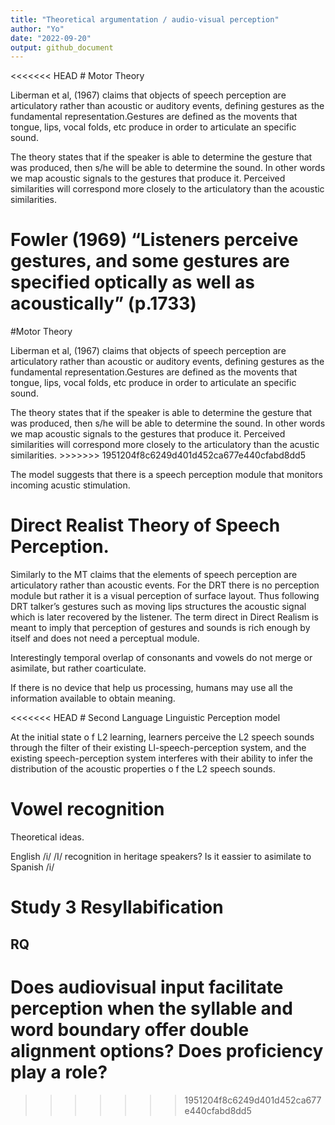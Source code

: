 ```yaml
---
title: "Theoretical argumentation / audio-visual perception"
author: "Yo"
date: "2022-09-20"
output: github_document
---
```

<<<<<<< HEAD
# Motor Theory

Liberman et al, (1967) claims that objects of speech perception are articulatory rather than acoustic or auditory events, defining gestures as the fundamental representation.Gestures are defined as the movents that tongue, lips, vocal folds, etc produce in order to articulate an specific sound. 

The theory states that if the speaker is able to determine the gesture that was produced, then s/he will be able to determine the sound. In other words we map acoustic signals to the gestures that produce it. Perceived similarities will correspond more closely to the articulatory than the acoustic similarities. 

Fowler (1969) "Listeners perceive gestures, and some gestures are specified optically as well as acoustically" (p.1733)
=======
#Motor Theory

Liberman et al, (1967) claims that objects of speech perception are articulatory rather than acoustic or auditory events, defining gestures as the fundamental representation.Gestures are defined as the movents that tongue, lips, vocal folds, etc produce in order to articulate an specific sound. 

The theory states that if the speaker is able to determine the gesture that was produced, then s/he will be able to determine the sound. In other words we map acoustic signals to the gestures that produce it. Perceived similarities will correspond more closely to the articulatory than the acustic similarities. 
>>>>>>> 1951204f8c6249d401d452ca677e440cfabd8dd5

The model suggests that there is a speech perception module that monitors incoming acustic stimulation. 

# Direct Realist Theory of Speech Perception. 

Similarly to the MT claims that the elements of speech perception are articulatory rather than acoustic events. For the DRT there is no perception module but rather it is a visual perception of surface layout. Thus following DRT talker's gestures such as moving lips structures the acoustic signal which is later recovered by the listener. The term direct in Direct Realism is meant to imply that perception of gestures and sounds is rich enough by itself and does not need a perceptual module. 

Interestingly temporal overlap of consonants and vowels do not merge or asimilate, but rather coarticulate. 



If there is no device that help us processing, humans may use all the information available to obtain meaning. 


<<<<<<< HEAD
# Second Language Linguistic Perception model

At the initial state o f L2 learning, learners perceive the L2 speech sounds through the filter of their existing Ll-speech-perception system, and the existing speech-perception system interferes with their ability to infer the distribution of the acoustic properties o f the L2 speech sounds.


# Vowel recognition 

Theoretical ideas. 

English /i/ /I/ recognition in heritage speakers? Is it eassier to asimilate to Spanish /i/




# Study 3 Resyllabification 

## RQ 

Does audiovisual input facilitate perception when the syllable and word boundary offer double alignment options? Does proficiency play a role? 
=======
>>>>>>> 1951204f8c6249d401d452ca677e440cfabd8dd5









